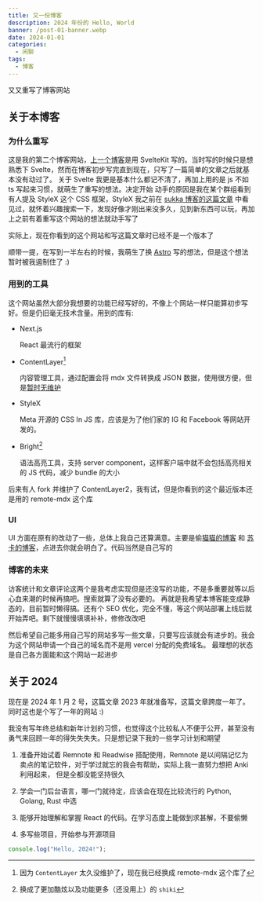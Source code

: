 ```yaml
---
title: 又一份博客
description: 2024 年份的 Hello, World
banner: /post-01-banner.webp
date: 2024-01-01
categories:
  - 闲聊
tags:
  - 博客
---
```


又又重写了博客网站

## 关于本博客

### 为什么重写

这是我的第二个博客网站，<a href="https://sayya.vercel.app">上一个博客</a>是用 SvelteKit
写的。当时写的时候只是想熟悉下 Svelte，然而在博客初步写完直到现在，只写了一篇简单的文章之后就基本没有动过了。
关于 Svelte 我更是基本什么都记不清了，再加上用的是 js 不如 ts 写起来习惯，就萌生了重写的想法。决定开始
动手的原因是我在某个群组看到有人提及 StyleX 这个 CSS 框架，StyleX 我之前在 <a href="https://blog.skk.moe/post/refactor-my-blog-using-nextjs-app-router/">sukka 博客的这篇文章</a>
中看见过，就怀着兴趣搜索一下，发现好像才刚出来没多久，见到新东西可以玩，再加上之前有着重写这个网站的想法就动手写了

<SideNote>
  实际上，现在你看到的这个网站和写这篇文章时已经不是一个版本了
</SideNote>

顺带一提，在写到一半左右的时候，我萌生了换 [Astro](https://www.astro.build) 写的想法，但是这个想法暂时被我遏制住了 :)


### 用到的工具

这个网站虽然大部分我想要的功能已经写好的，不像上个网站一样只能算初步写好。但是仍旧毫无技术含量。用到的库有:

- Next.js

  React 最流行的框架

- ContentLayer[^1]

  内容管理工具，通过配置会将 mdx 文件转换成 JSON 数据，使用很方便，但是[暂时无维护](https://github.com/contentlayerdev/contentlayer/pull/576#issuecomment-1859741411")

- StyleX

  Meta 开源的 CSS In JS 库，应该是为了他们家的 IG 和 Facebook 等网站开发的。

- Bright[^2]

  语法高亮工具，支持 server component，这样客户端中就不会包括高亮相关的 JS 代码，减少 bundle 的大小


<SideNote>
    后来有人 fork 并维护了 ContentLayer2，我有试，但是你看到的这个最近版本还是用的 remote-mdx 这个库
</SideNote>

### UI

UI
方面在原有的改动了一些，总体上我自己还算满意。主要是偷[猫猫的博客](https://blog.xinshijiededa.men)
和 [苏卡的博客](https://blog.skk.moe/)，点进去你就会明白了。代码当然是自己写的

### 博客的未来

访客统计和文章评论这两个是我考虑实现但是还没写的功能，不是多重要就等以后心血来潮的时候再搞吧。搜索就算了没有必要的。
再就是我希望本博客能变成静态的，目前暂时懒得搞。还有个 SEO 优化，完全不懂，等这个网站部署上线后就开始弄吧。剩下就慢慢填填补补，修修改改吧

然后希望自己能多用自己写的网站多写一些文章，只要写应该就会有进步的。我会为这个网站申请一个自己的域名而不是用 vercel 分配的免费域名。
最理想的状态是自己各方面能和这个网站一起进步

## 关于 2024

现在是 2024 年 1 月 2 号，这篇文章 2023 年就准备写，这篇文章跨度一年了。同时这也是个写了一年的网站 :)

我没有写年终总结和新年计划的习惯，也觉得这个比较私人不便于公开，甚至没有勇气来回顾一年的得失失失失。只是想记录下我的一些学习计划和期望

1. 准备开始试着 Remnote 和 Readwise 搭配使用，Remnote 是以间隔记忆为卖点的笔记软件，对于学过就忘的我会有帮助，实际上我一直努力想把 Anki 利用起来，
   但是全都没能坚持很久

2. 学会一门后台语言，哪一门就待定，应该会在现在比较流行的 Python, Golang, Rust 中选

3. 能够开始理解和掌握 React 的代码。在学习态度上能做到求甚解，不要偷懒

4. 多写些项目，开始参与开源项目

```javascript
console.log("Hello, 2024!");
```

[^1]: 因为 `ContentLayer` 太久没维护了，现在我已经换成 remote-mdx 这个库了
[^2]: 换成了更加酷炫以及功能更多（还没用上）的 `shiki`

